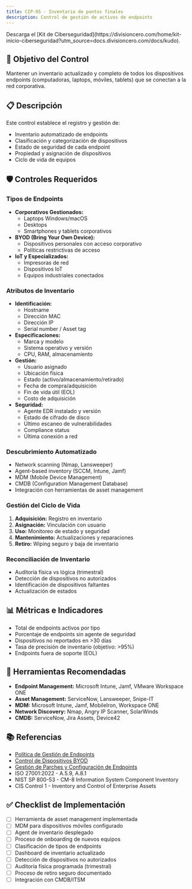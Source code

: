 ```yaml
---
title: CIP-05 - Inventario de puntos finales
description: Control de gestión de activos de endpoints
---
```


<Callout title="Quieres aprender más?">
  Descarga el [Kit de Ciberseguridad](https://divisioncero.com/home/kit-inicio-ciberseguridad?utm_source=docs.divisioncero.com/docs/kudo).
</Callout>

## 🎯 Objetivo del Control

Mantener un inventario actualizado y completo de todos los dispositivos endpoints (computadoras, laptops, móviles, tablets) que se conectan a la red corporativa.

## 📋 Descripción

Este control establece el registro y gestión de:
- Inventario automatizado de endpoints
- Clasificación y categorización de dispositivos
- Estado de seguridad de cada endpoint
- Propiedad y asignación de dispositivos
- Ciclo de vida de equipos

## 🛡️ Controles Requeridos

### Tipos de Endpoints
- **Corporativos Gestionados:**
  - Laptops Windows/macOS
  - Desktops
  - Smartphones y tablets corporativos
- **BYOD (Bring Your Own Device):**
  - Dispositivos personales con acceso corporativo
  - Políticas restrictivas de acceso
- **IoT y Especializados:**
  - Impresoras de red
  - Dispositivos IoT
  - Equipos industriales conectados

### Atributos de Inventario
- **Identificación:**
  - Hostname
  - Dirección MAC
  - Dirección IP
  - Serial number / Asset tag
- **Especificaciones:**
  - Marca y modelo
  - Sistema operativo y versión
  - CPU, RAM, almacenamiento
- **Gestión:**
  - Usuario asignado
  - Ubicación física
  - Estado (activo/almacenamiento/retirado)
  - Fecha de compra/adquisición
  - Fin de vida útil (EOL)
  - Costo de adquisición
- **Seguridad:**
  - Agente EDR instalado y versión
  - Estado de cifrado de disco
  - Último escaneo de vulnerabilidades
  - Compliance status
  - Última conexión a red

### Descubrimiento Automatizado
- Network scanning (Nmap, Lansweeper)
- Agent-based inventory (SCCM, Intune, Jamf)
- MDM (Mobile Device Management)
- CMDB (Configuration Management Database)
- Integración con herramientas de asset management

### Gestión del Ciclo de Vida
1. **Adquisición:** Registro en inventario
2. **Asignación:** Vinculación con usuario
3. **Uso:** Monitoreo de estado y seguridad
4. **Mantenimiento:** Actualizaciones y reparaciones
5. **Retiro:** Wiping seguro y baja de inventario

### Reconciliación de Inventario
- Auditoría física vs lógica (trimestral)
- Detección de dispositivos no autorizados
- Identificación de dispositivos faltantes
- Actualización de estados

## 📊 Métricas e Indicadores

- Total de endpoints activos por tipo
- Porcentaje de endpoints sin agente de seguridad
- Dispositivos no reportados en >30 días
- Tasa de precisión de inventario (objetivo: >95%)
- Endpoints fuera de soporte (EOL)

## 🔗 Herramientas Recomendadas

- **Endpoint Management:** Microsoft Intune, Jamf, VMware Workspace ONE
- **Asset Management:** ServiceNow, Lansweeper, Snipe-IT
- **MDM:** Microsoft Intune, Jamf, MobileIron, Workspace ONE
- **Network Discovery:** Nmap, Angry IP Scanner, SolarWinds
- **CMDB:** ServiceNow, Jira Assets, Device42

## 📚 Referencias

- [Política de Gestión de Endpoints](/docs/kudo/politicas/politica-gestion-endpoints)
- [Control de Dispositivos BYOD](/docs/kudo/politicas/control-dispositivos-byod)
- [Gestión de Parches y Configuración de Endpoints](/docs/kudo/politicas/gestion-parches-configuracion-endpoints)
- ISO 27001:2022 - A.5.9, A.8.1
- NIST SP 800-53 - CM-8 Information System Component Inventory
- CIS Control 1 - Inventory and Control of Enterprise Assets

## ✅ Checklist de Implementación

- [ ] Herramienta de asset management implementada
- [ ] MDM para dispositivos móviles configurado
- [ ] Agent de inventario desplegado
- [ ] Proceso de onboarding de nuevos equipos
- [ ] Clasificación de tipos de endpoints
- [ ] Dashboard de inventario actualizado
- [ ] Detección de dispositivos no autorizados
- [ ] Auditoría física programada (trimestral)
- [ ] Proceso de retiro seguro documentado
- [ ] Integración con CMDB/ITSM
